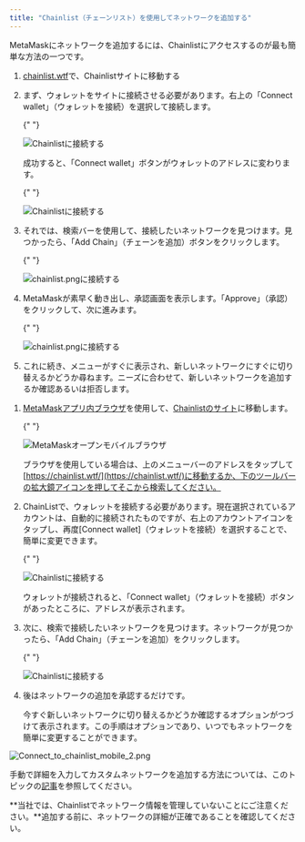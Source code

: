 ```yaml
---
title: "Chainlist（チェーンリスト）を使用してネットワークを追加する"
---
```



MetaMaskにネットワークを追加するには、Chainlistにアクセスするのが最も簡単な方法の一つです。

<Tabs>

<TabItem value="Extension" label="Extension">

1. [chainlist.wtf](https://chainlist.wtf/)で、Chainlistサイトに移動する

2. まず、ウォレットをサイトに接続させる必要があります。右上の「Connect wallet」（ウォレットを接続）を選択して接続します。

   {" "}

   <div class="center-container">
     <div class="img-large">
       <img
         src={
           require("../../../../../../img/networks-and-sidechains/managing-networks/add-a-network-using-chainlist/Connect_to_chainlist_1.png")
             .default
         }
         alt="Chainlistに接続する"
       />
     </div>
   </div>

   成功すると、「Connect wallet」ボタンがウォレットのアドレスに変わります。

   {" "}

   <div class="center-container">
     <div class="img-medium">
       <img
         src={
           require("../../../../../../img/networks-and-sidechains/managing-networks/add-a-network-using-chainlist/Connect_to_chainlist_2.png")
             .default
         }
         alt="Chainlistに接続する"
       />
     </div>
   </div>

3. それでは、検索バーを使用して、接続したいネットワークを見つけます。見つかったら、「Add Chain」（チェーンを追加）ボタンをクリックします。

   {" "}

   <div class="center-container">
     <div class="img-small">
       <img
         src={
           require("../../../../../../img/networks-and-sidechains/managing-networks/add-a-network-using-chainlist/Connect_to_chainlist_3.png")
             .default
         }
         alt="chainlist.pngに接続する"
       />
     </div>
   </div>

4. MetaMaskが素早く動き出し、承認画面を表示します。「Approve」（承認）をクリックして、次に進みます。

   {" "}

   <div class="center-container">
     <div class="img-small">
       <img
         src={
           require("../../../../../../img/networks-and-sidechains/managing-networks/add-a-network-using-chainlist/Connect_to_chainlist_4.png")
             .default
         }
         alt="chainlist.pngに接続する"
       />
     </div>
   </div>

5. これに続き、メニューがすぐに表示され、新しいネットワークにすぐに切り替えるかどうか尋ねます。ニーズに合わせて、新しいネットワークを追加するか確認あるいは拒否します。

</TabItem>

<TabItem value="Mobile" label="Mobile">

1. [MetaMaskアプリ内ブラウザ](/getting-started/how-to-use-the-metamask-mobile-browser)を使用して、[Chainlistのサイト](https://chainlist.wtf/)に移動します。

   {" "}

   <div class="center-container">
     <div class="img-medium">
       <img
         src={
           require("../../../../../../img/i18n/legacy/MetaMask_open_mobile_browser.gif")
             .default
         }
         alt="MetaMaskオープンモバイルブラウザ"
       />
     </div>
   </div>

   ブラウザを使用している場合は、上のメニューバーのアドレスをタップして[https://chainlist.wtf/](https://chainlist.wtf/)に移動するか、下のツールバーの拡大鏡アイコンを押してそこから検索してください。

2. ChainListで、ウォレットを接続する必要があります。現在選択されているアカウントは、自動的に接続されたものですが、右上のアカウントアイコンをタップし、再度[Connect wallet]（ウォレットを接続）を選択することで、簡単に変更できます。

   {" "}

   <div class="center-container">
     <div class="img-medium">
       <img
         src={
           require("../../../../../../img/i18n/legacy/Connect_to_chainlist_mobile_1.png")
             .default
         }
         alt="Chainlistに接続する"
       />
     </div>
   </div>

   ウォレットが接続されると、「Connect wallet」（ウォレットを接続）ボタンがあったところに、アドレスが表示されます。

3. 次に、検索で接続したいネットワークを見つけます。ネットワークが見つかったら、「Add Chain」（チェーンを追加）をクリックします。

   {" "}

   <div class="center-container">
     <div class="img-small">
       <img
         src={
           require("../../../../../../img/networks-and-sidechains/managing-networks/add-a-network-using-chainlist/Connect_to_chainlist_3.png")
             .default
         }
         alt="Chainlistに接続する"
       />
     </div>
   </div>

4. 後はネットワークの追加を承認するだけです。

   今すぐ新しいネットワークに切り替えるかどうか確認するオプションがつづけて表示されます。この手順はオプションであり、いつでもネットワークを簡単に変更することができます。

<div class="center-container">
  <div class="img-small">
    <img
      src={
        require("../../../../../../img/networks-and-sidechains/managing-networks/add-a-network-using-chainlist/Connect_to_chainlist_mobile_2.png")
          .default
      }
      alt="Connect_to_chainlist_mobile_2.png"
    />
  </div>
</div>

</TabItem>

</Tabs>

手動で詳細を入力してカスタムネットワークを追加する方法については、このトピックの[記事](/networks-and-sidechains/managing-networks/how-to-add-a-custom-network-rpc)を参照してください。

**当社では、Chainlistでネットワーク情報を管理していないことにご注意ください。**追加する前に、ネットワークの詳細が正確であることを確認してください。
